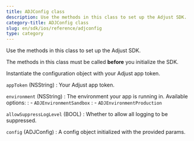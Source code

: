 ```yaml
---
title: ADJConfig class
description: Use the methods in this class to set up the Adjust SDK.
category-title: ADJConfig class
slug: en/sdk/ios/reference/adjconfig
type: category
---
```


Use the methods in this class to set up the Adjust SDK.


<Callout type="important">

The methods in this class must be called **before** you initialize the SDK.

</Callout>

<Function name="Constructor">

Instantiate the configuration object with your Adjust app token.

<slot slot="signature">


<ConstructorSig />

</slot>

<slot slot="snippet">


<Constructor />

</slot>

<slot slot="parameters">

`appToken` (NSString)
: Your Adjust app token.

`environment` (NSString)
: The environment your app is running in. Available options:
: - `ADJEnvironmentSandbox`
: - `ADJEnvironmentProduction`

`allowSuppressLogLevel` (BOOL)
: Whether to allow all logging to be suppressed.

</slot>

<slot slot="returns">

`config` (ADJConfig)
: A config object initialized with the provided params.

</slot>

</Function>
